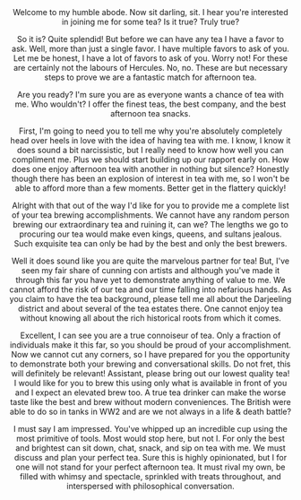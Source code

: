 

<Header title={title} date={created} />
Welcome to my humble abode. Now sit darling, sit. I hear you're interested in joining me for some tea? 
Is it true? Truly true? 

So it is? Quite splendid! But before we can have any tea I have a favor to ask. Well, more than just a single favor.
I have multiple favors to ask of you. Let me be honest, I have a lot of favors to ask of you. Worry not! For these are
certainly not the labours of Hercules. No, no. These are but necessary steps to prove we are a fantastic match
for afternoon tea.

Are you ready? I'm sure you are as everyone wants a chance of tea with me. Who wouldn't? I offer the finest teas,
the best company, and the best afternoon tea snacks.

First, I'm going to need you to tell me why you're absolutely completely head over heels in love with the idea of having tea with me.
I know, I know it does sound a bit narcissistic, but I really need to know how well you can compliment me. Plus we should start building
up our rapport early on. How does one enjoy afternoon tea with another in nothing but silence? Honestly though there has been an explosion 
of interest in tea with me, so I won't be able to afford more than a few moments. Better get in the flattery quickly!

Alright with that out of the way I'd like for you to provide me a complete list of your tea brewing accomplishments. 
We cannot have any random person brewing our extraordinary tea and ruining it, can we? The lengths we go to procuring
our tea would make even kings, queens, and sultans jealous. Such exquisite tea can only be had by the best and only the best brewers.

Well it does sound like you are quite the marvelous partner for tea! But, I've seen my fair share of cunning con artists 
and although you've made it through this far you have yet to demonstrate anything of value to me. We cannot afford the risk
of our tea and our time falling into nefarious hands. As you claim to have the tea background, please tell me all about the Darjeeling district
and about several of the tea estates there. One cannot enjoy tea without knowing all about the rich historical roots from which it comes.

Excellent, I can see you are a true connoiseur of tea. Only a fraction of individuals make it this far, so you should be proud of your 
accomplishment. Now we cannot cut any corners, so I have prepared for you the opportunity to demonstrate both your brewing 
and conversational skills. Do not fret, this will definitely be relevant! Assistant, please bring out our lowest quality tea! I would
like for you to brew this using only what is available in front of you and I expect an elevated brew too. A true tea
drinker can make the worse taste like the best and brew without modern conveniences. The British were able to do so in tanks in WW2
and are we not always in a life & death battle?

I must say I am impressed. You've whipped up an incredible cup using the most primitive of tools. Most would stop here, but
not I. For only the best and brightest can sit down, chat, snack, and sip on tea with me. We must discuss and plan your 
perfect tea. Sure this is highly opinionated, but I for one will not stand for your perfect afternoon tea. It must rival my own,
be filled with whimsy and spectacle, sprinkled with treats throughout, and interspersed with philosophical conversation.

